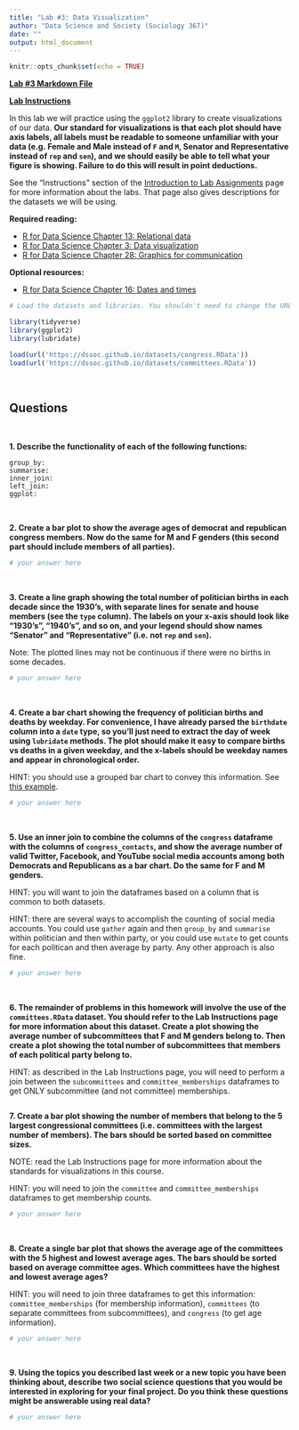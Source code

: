 ```yaml
---
title: "Lab #3: Data Visualization"
author: "Data Science and Society (Sociology 367)"
date: ""
output: html_document
---
```


```r
knitr::opts_chunk$set(echo = TRUE)
```

**[Lab #3 Markdown File](/assignments/Lab_3.Rmd)**

**[Lab Instructions](https://dssoc.github.io/assignments/lab_instructions.html)**

In this lab we will practice using the `ggplot2` library to create visualizations of our data. **Our standard for visualizations is that each plot should have axis labels, all labels must be readable to someone unfamiliar with your data (e.g. Female and Male instead of `F` and `M`, Senator and Representative instead of `rep` and `sen`), and we should easily be able to tell what your figure is showing. Failure to do this will result in point deductions.**

See the "Instructions" section of the [Introduction to Lab Assignments](https://dssoc.github.io/assignments/lab_instructions.html) page for more information about the labs. That page also gives descriptions for the datasets we will be using.

**Required reading:** 

* [R for Data Science Chapter 13: Relational data](https://r4ds.had.co.nz/relational-data.html)
* [R for Data Science Chapter 3: Data visualization](https://r4ds.had.co.nz/data-visualisation.html)
* [R for Data Science Chapter 28: Graphics for communication](https://r4ds.had.co.nz/graphics-for-communication.html)


**Optional resources:**

* [R for Data Science Chapter 16: Dates and times](https://r4ds.had.co.nz/dates-and-times.html)



```r
# Load the datasets and libraries. You shouldn't need to change the URL in the `load` function.

library(tidyverse)
library(ggplot2)
library(lubridate)

load(url('https://dssoc.github.io/datasets/congress.RData'))
load(url('https://dssoc.github.io/datasets/committees.RData'))
```
<br/>

## Questions
<br>

**1. Describe the functionality of each of the following functions:**
```
group_by: 
summarise: 
inner_join: 
left_join: 
ggplot: 
```
<br/>

**2. Create a bar plot to show the average ages of democrat and republican congress members. Now do the same for M and F genders (this second part should include members of all parties).**
```r
# your answer here
```
<br/>


**3. Create a line graph showing the total number of politician births in each decade since the 1930's, with separate lines for senate and house members (see the `type` column). The labels on your x-axis should look like "1930's", "1940's", and so on, and your legend should show names "Senator" and "Representative" (i.e. not `rep` and `sen`).**

Note: The plotted lines may not be continuous if there were no births in some decades.
```r
# your answer here
```
<br/>

**4. Create a bar chart showing the frequency of politician births and deaths by weekday. For convenience, I have already parsed the `birthdate` column into a `date` type, so you'll just need to extract the day of week using `lubridate` methods. The plot should make it easy to compare births vs deaths in a given weekday, and the x-labels should be weekday names and appear in chronological order.**

HINT: you should use a grouped bar chart to convey this information. See [this example](https://www.r-graph-gallery.com/48-grouped-barplot-with-ggplot2.html).
```r
# your answer here
```
<br/>


**5. Use an inner join to combine the columns of the `congress` dataframe with the columns of `congress_contacts`, and show the average number of valid Twitter, Facebook, and YouTube social media accounts among both Democrats and Republicans as a bar chart. Do the same for F and M genders.**

HINT: you will want to join the dataframes based on a column that is common to both datasets.

HINT: there are several ways to accomplish the counting of social media accounts. You could use `gather` again and then `group_by` and `summarise` within politician and then within party, or you could use `mutate` to get counts for each politican and then average by party. Any other approach is also fine.
```r
# your answer here
```
<br/>


**6. The remainder of problems in this homework will involve the use of the `committees.RData` dataset. You should refer to the Lab Instructions page for more information about this dataset. Create a plot showing the average number of subcommittees that F and M genders belong to. Then create a plot showing the total number of subcommittees that members of each political party belong to.**

HINT: as described in the Lab Instructions page, you will need to perform a join between the `subcommittees` and `committee_memberships` dataframes to get ONLY subcommittee (and not committee) memberships.
```r

```


**7. Create a bar plot showing the number of members that belong to the 5 largest congressional committees (i.e. committees with the largest number of members). The bars should be sorted based on committee sizes.**

NOTE: read the Lab Instructions page for more information about the standards for visualizations in this course.

HINT: you will need to join the `committee` and `committee_memberships` dataframes to get membership counts.
```r
# your answer here
```
<br/>


**8. Create a single bar plot that shows the average age of the committees with the 5 highest and lowest average ages. The bars should be sorted based on average committee ages. Which committees have the highest and lowest average ages?**

HINT: you will need to join three dataframes to get this information: `committee_memberships` (for membership information), `committees` (to separate committees from subcommittees), and `congress` (to get age information).
```r
# your answer here
```
<br/>

**9. Using the topics you described last week or a new topic you have been thinking about, describe two social science questions that you would be interested in exploring for your final project. Do you think these questions might be answerable using real data?**
```r
# your answer here
```
